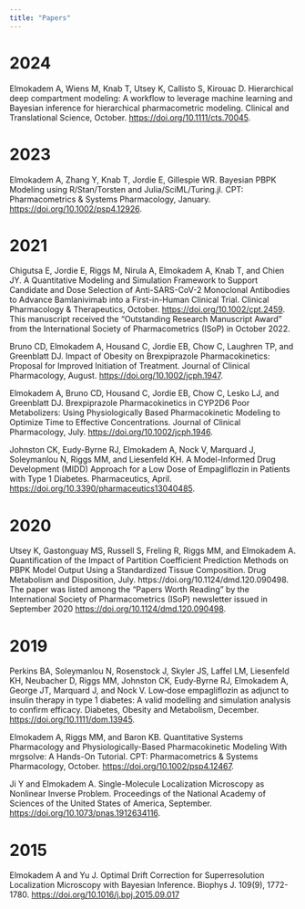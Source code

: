 ```yaml
---
title: "Papers"
---
```


# 2024

Elmokadem A, Wiens M, Knab T, Utsey K, Callisto S, Kirouac D. Hierarchical deep compartment modeling: A workflow to leverage machine learning and Bayesian inference for hierarchical pharmacometric modeling. Clinical and Translational Science, October. [https://doi.org/10.1111/cts.70045](https://doi.org/10.1111/cts.70045). 

# 2023

Elmokadem A, Zhang Y, Knab T, Jordie E, Gillespie WR. Bayesian PBPK Modeling using R/Stan/Torsten and Julia/SciML/Turing.jl. CPT: Pharmacometrics & Systems Pharmacology, January. [https://doi.org/10.1002/psp4.12926](https://doi.org/10.1002/psp4.12926). 

# 2021

Chigutsa E, Jordie E, Riggs M, Nirula A, Elmokadem A, Knab T, and Chien JY. A Quantitative Modeling and Simulation Framework to Support Candidate and Dose Selection of Anti-SARS-CoV-2 Monoclonal Antibodies to Advance Bamlanivimab into a First-in-Human Clinical Trial. Clinical Pharmacology & Therapeutics, October. [https://doi.org/10.1002/cpt.2459](https://doi.org/10.1002/cpt.2459). This manuscript received the “Outstanding Research Manuscript Award” from the International Society of Pharmacometrics (ISoP) in October 2022.

Bruno CD, Elmokadem A, Housand C, Jordie EB, Chow C, Laughren TP, and Greenblatt DJ. Impact of Obesity on Brexpiprazole Pharmacokinetics: Proposal for Improved Initiation of Treatment. Journal of Clinical Pharmacology, August. [https://doi.org/10.1002/jcph.1947](https://doi.org/10.1002/jcph.1947).

Elmokadem A, Bruno CD, Housand C, Jordie EB, Chow C, Lesko LJ, and Greenblatt DJ. Brexpiprazole Pharmacokinetics in CYP2D6 Poor Metabolizers: Using Physiologically Based Pharmacokinetic Modeling to Optimize Time to Effective Concentrations. Journal of Clinical Pharmacology, July. [https://doi.org/10.1002/jcph.1946](https://doi.org/10.1002/jcph.1946).

Johnston CK, Eudy-Byrne RJ, Elmokadem A, Nock V, Marquard J, Soleymanlou N, Riggs MM, and Liesenfeld KH. A Model-Informed Drug Development (MIDD) Approach for a Low Dose of Empagliflozin in Patients with Type 1 Diabetes. Pharmaceutics, April. [https://doi.org/10.3390/pharmaceutics13040485](https://doi.org/10.3390/pharmaceutics13040485).



# 2020

Utsey K, Gastonguay MS, Russell S, Freling R, Riggs MM, and Elmokadem A. Quantification of the Impact of Partition Coefficient Prediction Methods on PBPK Model Output Using a Standardized Tissue Composition. Drug Metabolism and Disposition, July. https://doi.org/10.1124/dmd.120.090498. The paper was listed among the “Papers Worth Reading” by the International Society of Pharmacometrics (ISoP) newsletter issued in September 2020 [https://doi.org/10.1124/dmd.120.090498](https://doi.org/10.1124/dmd.120.090498).

# 2019

Perkins BA,  Soleymanlou N,  Rosenstock J,  Skyler JS,  Laffel LM,  Liesenfeld KH,  Neubacher D, Riggs MM,  Johnston CK,  Eudy‐Byrne RJ, Elmokadem A, George JT, Marquard J,  and Nock V. Low‐dose empagliflozin as adjunct to insulin therapy in type 1 diabetes: A valid modelling and simulation analysis to confirm efficacy. Diabetes, Obesity and Metabolism, December. [https://doi.org/10.1111/dom.13945](https://doi.org/10.1111/dom.13945).

Elmokadem A, Riggs MM, and Baron KB. Quantitative Systems Pharmacology and Physiologically-Based Pharmacokinetic Modeling With mrgsolve: A Hands-On Tutorial. CPT: Pharmacometrics & Systems Pharmacology, October. [https://doi.org/10.1002/psp4.12467](https://doi.org/10.1002/psp4.12467).

Ji Y and Elmokadem A. Single-Molecule Localization Microscopy as Nonlinear Inverse Problem. Proceedings of the National Academy of Sciences of the United States of America, September. [https://doi.org/10.1073/pnas.1912634116](https://doi.org/10.1073/pnas.1912634116).


# 2015

Elmokadem A and Yu J. Optimal Drift Correction for Superresolution Localization Microscopy with Bayesian Inference. Biophys J. 109(9), 1772-1780. [https://doi.org/10.1016/j.bpj.2015.09.017](https://doi.org/10.1016/j.bpj.2015.09.017)


